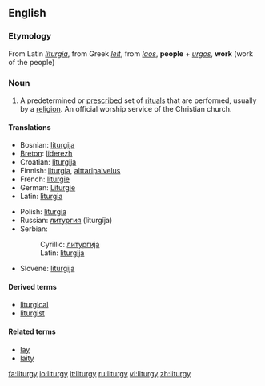 ==English==
{{wikipedia}}
===Etymology===
From Latin ''[[liturgia]]'', from Greek ''[[leit]]'', from ''[[laos]]'', '''people''' + ''[[urgos]]'', '''work''' (work of the people)

===Noun===
{{en-noun-reg-y|liturg|y}}

#A predetermined or [[prescribe]]d set of [[ritual]]s that are performed, usually by a [[religion]].  An official worship service of the Christian church.

====Translations====
{{top}}
*Bosnian: [[liturgija#Bosnian|liturgija]] {{f}}
*[[Breton]]: [[liderezh]] {{m}}
*Croatian: [[liturgija#Croatian|liturgija]] {{f}}
*Finnish: [[liturgia]], [[alttaripalvelus]]
*French: [[liturgie]] {{f}}
*German: [[Liturgie]] {{f}}
*Latin:  [[liturgia]] {{f}}
{{mid}}
*Polish: [[liturgia]] {{f}}
*Russian: [[литургия]] (liturgíja) {{f}}
*Serbian:
*:Cyrillic: [[литургија#Serbian|литургија]] {{f}}
*:Latin: [[liturgija#Serbian|liturgija]] {{f}}
*Slovene: [[liturgija#Slovene|liturgija]] {{f}}
{{bottom}}

====Derived terms====
* [[liturgical]]
* [[liturgist]]

====Related terms====
*[[lay]]
*[[laity]]

[[fa:liturgy]]
[[io:liturgy]]
[[it:liturgy]]
[[ru:liturgy]]
[[vi:liturgy]]
[[zh:liturgy]]